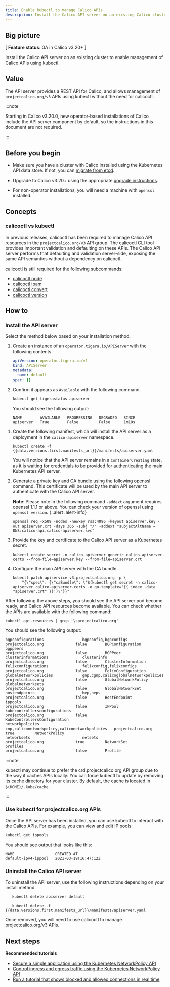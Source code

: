 ```yaml
---
title: Enable kubectl to manage Calico APIs
description: Install the Calico API server on an existing Calico cluster
---
```




## Big picture

[ **Feature status**: GA in Calico v3.20+ ]

Install the Calico API server on an existing cluster to enable management of Calico APIs using kubectl.

## Value

The API server provides a REST API for Calico, and allows management of `projectcalico.org/v3` APIs using kubectl without the need for calicoctl.

:::note

Starting in Calico v3.20.0, new operator-based installations of Calico include the API server component by default, so the instructions 
in this document are not required.

:::


## Before you begin

- Make sure you have a cluster with Calico installed using the Kubernetes API data store. If not, you can [migrate from etcd](datastore-migration.mdx).

- Upgrade to Calico v3.20+ using the appropriate [upgrade instructions](upgrading/index.mdx).

- For non-operator installations, you will need a machine with `openssl` installed.

## Concepts

### calicoctl vs kubectl

In previous releases, calicoctl has been required to manage Calico API resources in the `projectcalico.org/v3` API group. The calicoctl CLI tool provides important validation and defaulting on these APIs. The Calico API server performs
that defaulting and validation server-side, exposing the same API semantics without a dependency on calicoctl.

calicoctl is still required for the following subcommands:

- [calicoctl node](../reference/calicoctl/node/index.mdx)
- [calicoctl ipam](../reference/calicoctl/ipam/index.mdx)
- [calicoctl convert](../reference/calicoctl/convert.mdx)
- [calicoctl version](../reference/calicoctl/version.mdx)

## How to

### Install the API server

Select the method below based on your installation method.

<Tabs>
<TabItem label="Operator install" value="Operator install-0">

1. Create an instance of an `operator.tigera.io/APIServer` with the following contents.

   ```yaml
   apiVersion: operator.tigera.io/v1
   kind: APIServer
   metadata:
     name: default
   spec: {}
   ```

1. Confirm it appears as `Available` with the following command.

   ```
   kubectl get tigerastatus apiserver
   ```

   You should see the following output:

   ```
   NAME        AVAILABLE   PROGRESSING   DEGRADED   SINCE
   apiserver   True        False         False      1m10s
   ```
 

</TabItem>
<TabItem label="Manifest install" value="Manifest install-1">

1. Create the following manifest, which will install the API server as a deployment in the `calico-apiserver` namespace.

   ```
   kubectl create -f {{data.versions.first.manifests_url}}/manifests/apiserver.yaml
   ```

   You will notice that the API server remains in a `ContainerCreating` state, as it is waiting for credentials to be provided for authenticating the main Kubernetes API server.

1. Generate a private key and CA bundle using the following openssl command. This certificate will be used by the main API server to authenticate with the Calico API server.

   **Note**: Please note in the following command `-addext` argument requires openssl 1.1.1 or above. You can check your version of openssl using `openssl version`.
   {:.alert .alert-info}

   ```
   openssl req -x509 -nodes -newkey rsa:4096 -keyout apiserver.key -out apiserver.crt -days 365 -subj "/" -addext "subjectAltName = DNS:calico-api.calico-apiserver.svc"
   ```

1. Provide the key and certificate to the Calico API server as a Kubernetes secret.

   ```
   kubectl create secret -n calico-apiserver generic calico-apiserver-certs --from-file=apiserver.key --from-file=apiserver.crt
   ```

1. Configure the main API server with the CA bundle.

   
   ```
   kubectl patch apiservice v3.projectcalico.org -p \
       "{\"spec\": {\"caBundle\": \"$(kubectl get secret -n calico-apiserver calico-apiserver-certs -o go-template='{{ index .data "apiserver.crt" }}')\"}}"
   ```
   

</TabItem>
</Tabs>

After following the above steps, you should see the API server pod become ready, and Calico API resources become available. You can check whether the APIs are available with the following command:

   ```
   kubectl api-resources | grep '\sprojectcalico.org'
   ```

   You should see the following output:

   ```
   bgpconfigurations                 bgpconfig,bgpconfigs                            projectcalico.org              false        BGPConfiguration
   bgppeers                                                                          projectcalico.org              false        BGPPeer
   clusterinformations               clusterinfo                                     projectcalico.org              false        ClusterInformation
   felixconfigurations               felixconfig,felixconfigs                        projectcalico.org              false        FelixConfiguration
   globalnetworkpolicies             gnp,cgnp,calicoglobalnetworkpolicies            projectcalico.org              false        GlobalNetworkPolicy
   globalnetworksets                                                                 projectcalico.org              false        GlobalNetworkSet
   hostendpoints                     hep,heps                                        projectcalico.org              false        HostEndpoint
   ippools                                                                           projectcalico.org              false        IPPool
   kubecontrollersconfigurations                                                     projectcalico.org              false        KubeControllersConfiguration
   networkpolicies                   cnp,caliconetworkpolicy,caliconetworkpolicies   projectcalico.org              true         NetworkPolicy
   networksets                       netsets                                         projectcalico.org              true         NetworkSet
   profiles                                                                          projectcalico.org              false        Profile
   ```

:::note

kubectl may continue to prefer the crd.projectcalico.org API group due to the way it caches APIs locally. You can force kubectl to update
by removing its cache directory for your cluster. By default, the cache is located in `$(HOME)/.kube/cache`.

:::

### Use kubectl for projectcalico.org APIs

Once the API server has been installed, you can use kubectl to interact with the Calico APIs. For example, you can view and edit IP pools.

   ```
   kubectl get ippools
   ```

You should see output that looks like this:

   ```
   NAME                  CREATED AT
   default-ipv4-ippool   2021-03-19T16:47:12Z 
   ```

### Uninstall the Calico API server

To uninstall the API server, use the following instructions depending on your install method.

<Tabs>
<TabItem label="Operator install" value="Operator install-2">

```
   kubectl delete apiserver default
   ```

</TabItem>
<TabItem label="Manifest install" value="Manifest install-3">

```
   kubectl delete -f {{data.versions.first.manifests_url}}/manifests/apiserver.yaml
   ```

</TabItem>
</Tabs>

Once removed, you will need to use calicoctl to manage projectcalico.org/v3 APIs.

## Next steps

**Recommended tutorials**
- [Secure a simple application using the Kubernetes NetworkPolicy API](../../security/tutorials/kubernetes-policy-basic.html)
- [Control ingress and egress traffic using the Kubernetes NetworkPolicy API](../../security/tutorials/kubernetes-policy-advanced.html)
- [Run a tutorial that shows blocked and allowed connections in real time](../../security/tutorials/kubernetes-policy-demo/kubernetes-demo.html)
